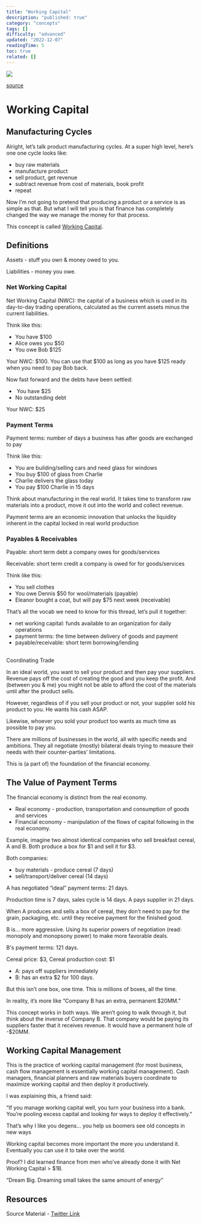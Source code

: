 ```yaml
---
title: "Working Capital"
description: "published: true"
category: "concepts"
tags: []
difficulty: "advanced"
updated: "2022-12-07"
readingTime: 5
toc: true
related: []
---
```


![](/images/working-capital-banner.jpg)

[source](https://peakcorp.com/blog/growing-investments-equity-vs-cash-flow/)

# Working Capital

## Manufacturing Cycles

Alright, let’s talk product manufacturing cycles. At a super high level, here’s one one cycle looks like: 

*   buy raw materials 
*   manufacture product 
*   sell product, get revenue 
*   subtract revenue from cost of materials, book profit 
*   repeat

Now I’m not going to pretend that producing a product or a service is as simple as that. But what I will tell you is that finance has completely changed the way we manage the money for that process. 

This concept is called [Working Capital](https://en.wikipedia.org/wiki/Working_capital).

## Definitions

Assets - stuff you own & money owed to you.

Liabilities - money you owe.

### Net Working Capital

Net Working Capital (NWC): the capital of a business which is used in its day-to-day trading operations, calculated as the current assets minus the current liabilities. 

Think like this: 

*   You have $100 
*   Alice owes you $50 
*   You owe Bob $125 

Your NWC: $100. You can use that $100 as long as you have $125 ready when you need to pay Bob back. 

Now fast forward and the debts have been settled:

*    You have $25 
*   No outstanding debt 

Your NWC: $25

### Payment Terms

Payment terms: number of days a business has after goods are exchanged to pay 

Think like this: 

*   You are building/selling cars and need glass for windows 
*   You buy $100 of glass from Charlie 
*   Charlie delivers the glass today 
*   You pay $100 Charlie in 15 days

Think about manufacturing in the real world. It takes time to transform raw materials into a product, move it out into the world and collect revenue.

Payment terms are an economic innovation that unlocks the liquidity inherent in the capital locked in real world production

### Payables & Receivables

Payable: short term debt a company owes for goods/services 

Receivable: short term credit a company is owed for for goods/services 

Think like this: 

*   You sell clothes 
*   You owe Dennis $50 for wool/materials (payable) 
*   Eleanor bought a coat, but will pay $75 next week (receivable)

  
That’s all the vocab we need to know for this thread, let’s pull it together:

*   net working capital: funds available to an organization for daily operations 
*   payment terms: the time between delivery of goods and payment 
*   payable/receivable: short term borrowing/lending

##   
Coordinating Trade

In an ideal world, you want to sell your product and then pay your suppliers. Revenue pays off the cost of creating the good and you keep the profit. And (between you & me) you might not be able to afford the cost of the materials until after the product sells. 

However, regardless of if you sell your product or not, your supplier sold his product to you. He wants his cash ASAP. 

Likewise, whoever you sold your product too wants as much time as possible to pay you. 

There are millions of businesses in the world, all with specific needs and ambitions. They all negotiate (mostly) bilateral deals trying to measure their needs with their counter-parties’ limitations. 

This is (a part of) the foundation of the financial economy. 

## The Value of Payment Terms

The financial economy is distinct from the real economy. 

*   Real economy - production, transportation and consumption of goods and services 
*   Financial economy - manipulation of the flows of capital following in the real economy. 

Example, imagine two almost identical companies who sell breakfast cereal, A and B. Both produce a box for $1 and sell it for $3. 

Both companies: 

*   buy materials - produce cereal (7 days) 
*   sell/transport/deliver cereal (14 days) 

A has negotiated “ideal” payment terms: 21 days. 

Production time is 7 days, sales cycle is 14 days. A pays supplier in 21 days. 

When A produces and sells a box of cereal, they don’t need to pay for the grain, packaging, etc. until they receive payment for the finished good. 

B is… more aggressive. Using its superior powers of negotiation (read: monopoly and monopsony power) to make more favorable deals.

B's payment terms: 121 days.

Cereal price: $3, Cereal production cost: $1

*   A: pays off suppliers immediately
*   B: has an extra $2 for 100 days. 

But this isn’t one box, one time. This is millions of boxes, all the time. 

In reality, it’s more like “Company B has an extra, permanent $20MM.”

This concept works in both ways. We aren’t going to walk through it, but think about the inverse of Company B. That company would be paying its suppliers faster that it receives revenue. It would have a permanent hole of -$20MM.

## Working Capital Management

This is the practice of working capital management (for most business, cash flow management is essentially working capital management). Cash managers, financial planners and raw materials buyers coordinate to maximize working capital and then deploy it productively.

I was explaining this, a friend said: 

“If you manage working capital well, you turn your business into a bank. You’re pooling excess capital and looking for ways to deploy it effectively.” 

That’s why I like you degens… you help us boomers see old concepts in new ways

Working capital becomes more important the more you understand it. Eventually you can use it to take over the world.

Proof? I did learned finance from men who’ve already done it with Net Working Capital > $1B.

“Dream Big. Dreaming small takes the same amount of energy”

## Resources

Source Material - [Twitter Link](https://twitter.com/logarithmicrex/status/1536367793603366913)

